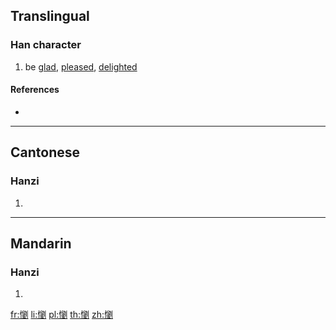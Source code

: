==Translingual==

===Han character===
{{Han char|rn=61|rad=心|as=15|sn=18|four=92000|canj=PHCN|ids=⿰忄劉}}

# be [[glad]], [[pleased]], [[delight]]ed

====References====
* {{Han ref|kx=0407.400|dkj=11421|dj=0748.260|hdz=42367.150|uh=61F0|ud=25072|bh=EFCD|bd=61389}}

----

==Cantonese==

===Hanzi===
{{yue-hanzi|jyut=[[lau4]]|y=lau4}}

# {{defn|lang=yue|sort=心15}}

----

==Mandarin==

===Hanzi===
{{cmn-hanzi|pin=[[liú]] ([[liu2]])|wg=liu<sup>2</sup>}}

# {{defn|lang=cmn|sort=心15}}

[[fr:懰]]
[[li:懰]]
[[pl:懰]]
[[th:懰]]
[[zh:懰]]